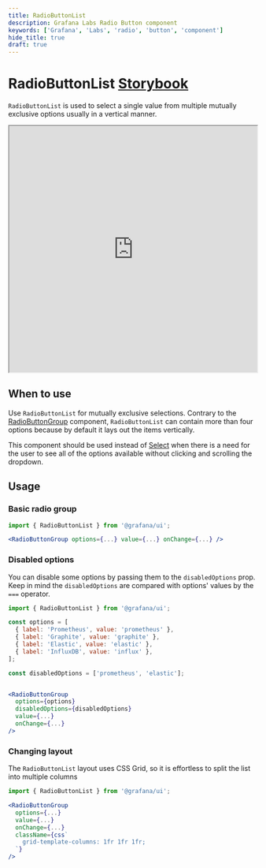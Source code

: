 ```yaml
---
title: RadioButtonList
description: Grafana Labs Radio Button component
keywords: ['Grafana', 'Labs', 'radio', 'button', 'component']
hide_title: true
draft: true
---
```



# RadioButtonList <Badge text='ready' color='green'></Badge> <a href='https://developers.grafana.com/ui/latest/index.html?path=/story/forms-radiobuttonlist--controlled-component' target='_blank' className='header-links'>Storybook <Icon name="external-link-alt"/> </a>

`RadioButtonList` is used to select a single value from multiple mutually exclusive options usually in a vertical manner.

<iframe
  src="https://developers.grafana.com/ui/latest/index.html?path=/story/forms-radiobuttonlist--controlled-component&full=1&shortcuts=false&singleStory=true"
  width="100%"
  height="500px"
></iframe>

## When to use

Use `RadioButtonList` for mutually exclusive selections.
Contrary to the [RadioButtonGroup](?path=/docs/forms-radiobuttongroup--radio-buttons) component, `RadioButtonList` can contain more than four options because by default it lays out the items vertically.

This component should be used instead of [Select](?path=/docs/forms-select--basic) when there is a need for the user to see all of the options available without clicking and scrolling the dropdown.

## Usage

### Basic radio group

```jsx
import { RadioButtonList } from '@grafana/ui';

<RadioButtonGroup options={...} value={...} onChange={...} />
```

### Disabled options

You can disable some options by passing them to the `disabledOptions` prop.
Keep in mind the `disabledOptions` are compared with options' values by the `===` operator.

```jsx
import { RadioButtonList } from '@grafana/ui';

const options = [
  { label: 'Prometheus', value: 'prometheus' },
  { label: 'Graphite', value: 'graphite' },
  { label: 'Elastic', value: 'elastic' },
  { label: 'InfluxDB', value: 'influx' },
];

const disabledOptions = ['prometheus', 'elastic'];


<RadioButtonGroup
  options={options}
  disabledOptions={disabledOptions}
  value={...}
  onChange={...}
/>
```

### Changing layout

The `RadioButtonList` layout uses CSS Grid, so it is effortless to split the list into multiple columns

```jsx
import { RadioButtonList } from '@grafana/ui';

<RadioButtonGroup
  options={...}
  value={...}
  onChange={...}
  className={css`
    grid-template-columns: 1fr 1fr 1fr;
  `}
/>

```
